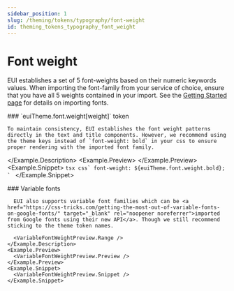 ```yaml
---
sidebar_position: 1
slug: /theming/tokens/typography/font-weight
id: theming_tokens_typography_font_weight
---
```



# Font weight

EUI establishes a set of 5 font-weights based on their numeric keywords values. When importing the font-family from your service of choice, ensure that you have all 5 weights contained in your import. See the [Getting Started page](../../guidelines/getting_started.mdx) for details on importing fonts.


<Example>
  <Example.Description>
    ### `euiTheme.font.weight[weight]` <Badge color="hollow">token</Badge>

    To maintain consistency, EUI establishes the font weight patterns directly in the text and title components. However, we recommend using the theme keys instead of `font-weight: bold` in your css to ensure proper rendering with the imported font family.

  </Example.Description>
  <Example.Preview>
    <FontWeightPreview />
  </Example.Preview>
  <Example.Snippet>
    ```tsx
    css`
      font-weight: ${euiTheme.font.weight.bold};
    `
    ```
  </Example.Snippet>
</Example>

<EuiSpacer />


<FontWeightTable />

<EuiSpacer size="xl" />


<VariableFontWeightPreview>
  <Example>
    <Example.Description>
      ### Variable fonts

      EUI also supports variable font families which can be <a href="https://css-tricks.com/getting-the-most-out-of-variable-fonts-on-google-fonts/" target="_blank" rel="noopener noreferrer">imported from Google fonts using their new API</a>. Though we still recommend sticking to the theme token names.

      <VariableFontWeightPreview.Range />
    </Example.Description>
    <Example.Preview>
      <VariableFontWeightPreview.Preview />
    </Example.Preview>
    <Example.Snippet>
      <VariableFontWeightPreview.Snippet />
    </Example.Snippet>

  </Example>
</VariableFontWeightPreview>
